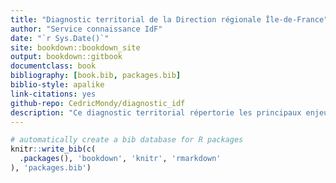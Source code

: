 ```yaml
--- 
title: "Diagnostic territorial de la Direction régionale Île-de-France"
author: "Service connaissance IdF"
date: "`r Sys.Date()`"
site: bookdown::bookdown_site
output: bookdown::gitbook
documentclass: book
bibliography: [book.bib, packages.bib]
biblio-style: apalike
link-citations: yes
github-repo: CedricMondy/diagnostic_idf
description: "Ce diagnostic territorial répertorie les principaux enjeux en termes de biodiversité identifiés au niveau de la région Île-de-France par la Direction régionale de l'Office français de la biodiversité. Ces enjeux sont chacun traité dans une fiche enjeu dédiée faisant un état des lieux, dressant les pressions potentielles impliquées ainsi que les leviers d'action disponibles pour l'OFB."
---
```



```r
# automatically create a bib database for R packages
knitr::write_bib(c(
  .packages(), 'bookdown', 'knitr', 'rmarkdown'
), 'packages.bib')
```
